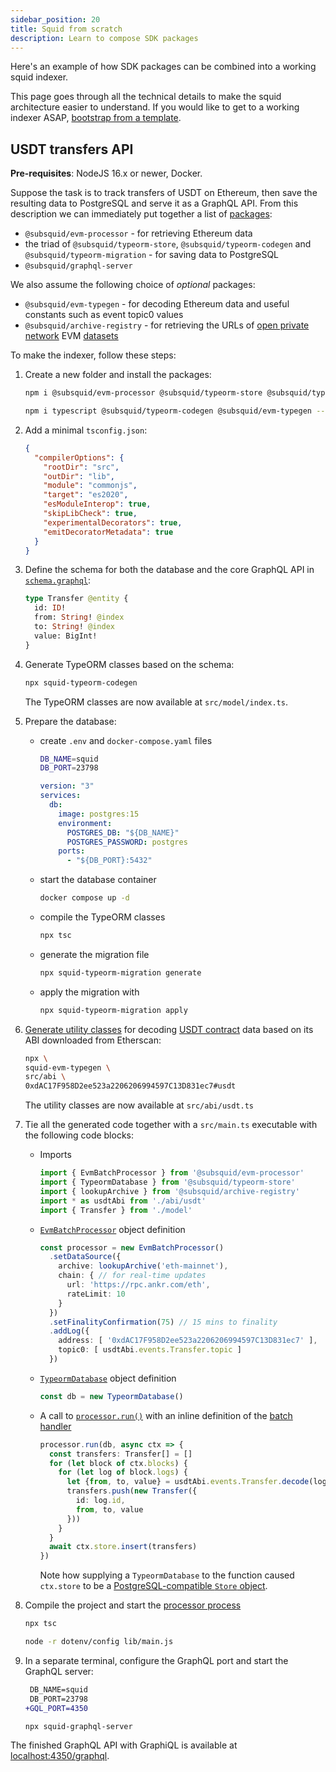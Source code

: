 ```yaml
---
sidebar_position: 20
title: Squid from scratch
description: Learn to compose SDK packages
---
```



Here's an example of how SDK packages can be combined into a working squid indexer.

This page goes through all the technical details to make the squid architecture easier to understand. If you would like to get to a working indexer ASAP, [bootstrap from a template](/sdk/squid-development/#templates).

## USDT transfers API

**Pre-requisites**: NodeJS 16.x or newer, Docker.

Suppose the task is to track transfers of USDT on Ethereum, then save the resulting data to PostgreSQL and serve it as a GraphQL API. From this description we can immediately put together a list of [packages](/sdk/overview):

* `@subsquid/evm-processor` - for retrieving Ethereum data
* the triad of `@subsquid/typeorm-store`, `@subsquid/typeorm-codegen` and `@subsquid/typeorm-migration` - for saving data to PostgreSQL
* `@subsquid/graphql-server`

We also assume the following choice of _optional_ packages:

* `@subsquid/evm-typegen` - for decoding Ethereum data and useful constants such as event topic0 values
* `@subsquid/archive-registry` - for retrieving the URLs of [open private network](/subsquid-network/overview/#open-private-network) EVM [datasets](/subsquid-network/reference/evm-networks)

To make the indexer, follow these steps:

1. Create a new folder and install the packages:
   ```bash
   npm i @subsquid/evm-processor @subsquid/typeorm-store @subsquid/typeorm-migration @subsquid/graphql-server @subsquid/archive-registry
   ```
   ```bash
   npm i typescript @subsquid/typeorm-codegen @subsquid/evm-typegen --save-dev
   ```

2. Add a minimal `tsconfig.json`:
   ```json title=tsconfig.json
   {
     "compilerOptions": {
       "rootDir": "src",
       "outDir": "lib",
       "module": "commonjs",
       "target": "es2020",
       "esModuleInterop": true,
       "skipLibCheck": true,
       "experimentalDecorators": true,
       "emitDecoratorMetadata": true
     }
   }
   ```

3. Define the schema for both the database and the core GraphQL API in [`schema.graphql`](/sdk/reference/schema-file):
   ```graphql title=schema.graphql
   type Transfer @entity {
     id: ID!
     from: String! @index
     to: String! @index
     value: BigInt!
   }
   ```

4. Generate TypeORM classes based on the schema:
   ```bash
   npx squid-typeorm-codegen
   ```
   The TypeORM classes are now available at `src/model/index.ts`.

5. Prepare the database:
   * create `.env` and `docker-compose.yaml` files
     ```bash title=.env
     DB_NAME=squid
     DB_PORT=23798
     ```
     ```yaml title=docker-compose.yaml
     version: "3"
     services:
       db:
         image: postgres:15
         environment:
           POSTGRES_DB: "${DB_NAME}"
           POSTGRES_PASSWORD: postgres
         ports:
           - "${DB_PORT}:5432"
     ```
   * start the database container
     ```bash
     docker compose up -d
     ```
   * compile the TypeORM classes
     ```bash
     npx tsc
     ```
   * generate the migration file
     ```bash
     npx squid-typeorm-migration generate
     ```
   * apply the migration with
     ```bash
     npx squid-typeorm-migration apply
     ```

6. [Generate utility classes](/sdk/reference/typegen/configuration) for decoding [USDT contract](https://etherscan.io/address/0xdac17f958d2ee523a2206206994597c13d831ec7) data based on its ABI downloaded from Etherscan:
   ```bash
   npx \
   squid-evm-typegen \
   src/abi \
   0xdAC17F958D2ee523a2206206994597C13D831ec7#usdt
   ```
   The utility classes are now available at `src/abi/usdt.ts`

7. Tie all the generated code together with a `src/main.ts` executable with the following code blocks:
   * Imports
     ```ts
     import { EvmBatchProcessor } from '@subsquid/evm-processor'
     import { TypeormDatabase } from '@subsquid/typeorm-store'
     import { lookupArchive } from '@subsquid/archive-registry'
     import * as usdtAbi from './abi/usdt'
     import { Transfer } from './model'
     ```
   * [`EvmBatchProcessor`](/sdk/reference/processors/evm-batch) object definition
     ```ts
     const processor = new EvmBatchProcessor()
       .setDataSource({
         archive: lookupArchive('eth-mainnet'),
         chain: { // for real-time updates
           url: 'https://rpc.ankr.com/eth',
           rateLimit: 10
         }
       })
       .setFinalityConfirmation(75) // 15 mins to finality
       .addLog({
         address: [ '0xdAC17F958D2ee523a2206206994597C13D831ec7' ],
         topic0: [ usdtAbi.events.Transfer.topic ]
       })
     ```
   * [`TypeormDatabase`](/sdk/reference/store/typeorm) object definition
     ```ts
     const db = new TypeormDatabase()
     ```
   * A call to [`processor.run()`](/sdk/reference/processors/architecture/#processorrun) with an inline definition of the [batch handler](/sdk/reference/processors/architecture/#batch-context)
     ```ts
     processor.run(db, async ctx => {
       const transfers: Transfer[] = []
       for (let block of ctx.blocks) {
         for (let log of block.logs) {
           let {from, to, value} = usdtAbi.events.Transfer.decode(log)
           transfers.push(new Transfer({
             id: log.id,
             from, to, value
           }))
         }
       }
       await ctx.store.insert(transfers)
     })
     ```
     Note how supplying a `TypeormDatabase` to the function caused `ctx.store` to be a [PostgreSQL-compatible `Store` object](/sdk/reference/store/typeorm/#store-interface).

8. Compile the project and start the [processor process](/sdk/overview/#processor)
   ```bash
   npx tsc
   ```
   ```bash
   node -r dotenv/config lib/main.js
   ```

9. In a separate terminal, configure the GraphQL port and start the GraphQL server:
   ```diff title=.env
    DB_NAME=squid
    DB_PORT=23798
   +GQL_PORT=4350
   ```
   ```bash
   npx squid-graphql-server
   ```

The finished GraphQL API with GraphiQL is available at [localhost:4350/graphql](http://localhost:4350/graphql).
